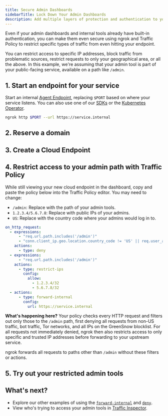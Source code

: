 ```yaml
---
title: Secure Admin Dashboards
sidebarTitle: Lock Down Your Admin Dashboards
description: Add multiple layers of protection and authentication to your dashboards to prevent threat actors from even attempting attacks.
---
```



Even if your admin dashboards and internal tools already have built-in authentication, you can make them even secure using ngrok and Traffic Policy to restrict specific types of traffic from even hitting your endpoint.

You can restrict access to specific IP addresses, block traffic from problematic sources, restrict requests to only your geographical area, or all the above.
In this example, we're assuming that your admin tool is part of your public-facing service, available on a path like `/admin`.

## 1. Start an endpoint for your service

Start an internal [Agent Endpoint](/universal-gateway/agent-endpoints/), replacing `$PORT` based on where your service listens.
You can also use one of our [SDKs](/agent-sdks) or the [Kubernetes Operator](/k8s).

```bash
ngrok http $PORT --url https://service.internal
```

## 2. Reserve a domain

<ReserveDomain />

## 3. Create a Cloud Endpoint

<CloudEndpoint />

## 4. Restrict access to your admin path with Traffic Policy

While still viewing your new cloud endpoint in the dashboard, copy and paste the policy below into the Traffic Policy editor.
You may need to change:

- `/admin`: Replace with the path of your admin tools.
- `1.2.3.4/5.6.7.8`: Replace with public IPs of your admins.
- `US`: Replace with the country code where your admins would log in to.

```yaml
on_http_request:
  - expressions:
      - "req.url.path.includes('/admin')"
      - "conn.client_ip.geo.location.country_code != 'US' || req.user_agent.is_bot || 'proxy.anonymous.tor, blocklist.co.greensnow' in conn.client_ip.categories"
    actions:
      - type: deny
  - expressions:
      - "req.url.path.includes('/admin')"
    actions:
      - type: restrict-ips
        config:
          allow:
            - 1.2.3.4/32
            - 5.6.7.8/32
  - actions:
      - type: forward-internal
        config:
          url: https://service.internal
```

**What's happening here?** Your policy checks every HTTP request and filters out only those to the `/admin` path, first denying all requests from non-US traffic, bot traffic, Tor networks, and all IPs on the GreenSnow blocklist.
For all requests not immediately denied, ngrok then also restricts access to only specific and trusted IP addresses before forwarding to your upstream service.

ngrok forwards all requests to paths other than `/admin` without these filters or actions.

## 5. Try out your restricted admin tools

<TryOut />

## What's next?

- Explore our other examples of using the [`forward-internal`](/traffic-policy/actions/forward-internal/#examples) and [`deny`](/traffic-policy/actions/deny/#examples-on_http_request).
- View who's trying to access your admin tools in [Traffic Inspector](https://dashboard.ngrok.com/traffic-inspector).

<Back />
